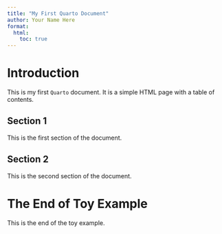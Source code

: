 ```yaml
---
title: "My First Quarto Document"
author: Your Name Here
format:
  html:
    toc: true
---
```


# Introduction

This is my first `Quarto` document. It is a simple HTML page with a table of contents.

## Section 1

This is the first section of the document.

## Section 2

This is the second section of the document.

# The End of Toy Example

This is the end of the toy example.
